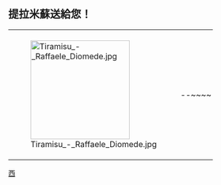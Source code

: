 == 提拉米蘇送給您！ ==
{| style="background-color: #fdffe7; border: 1px solid #fceb92;"
|style="vertical-align: middle; padding: 5px;" | [[File:Tiramisu - Raffaele Diomede.jpg|200px]]
|style="vertical-align: middle; padding: 3px;" | {{{1}}}--~~<noinclude></noinclude>~~
|}
<noinclude>
[[Category:維基餐廳|西]]
</noinclude>